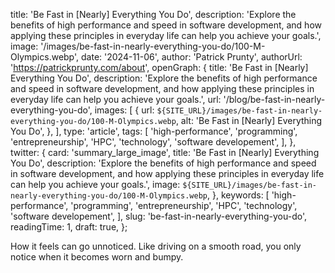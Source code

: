 
  title: 'Be Fast in [Nearly] Everything You Do',
  description:
    'Explore the benefits of high performance and speed in software development, and how applying these principles in everyday life can help you achieve your goals.',
  image: '/images/be-fast-in-nearly-everything-you-do/100-M-Olympics.webp',
  date: '2024-11-06',
  author: 'Patrick Prunty',
  authorUrl: 'https://patrickprunty.com/about',
  openGraph: {
    title: 'Be Fast in [Nearly] Everything You Do',
    description:
      'Explore the benefits of high performance and speed in software development, and how applying these principles in everyday life can help you achieve your goals.',
    url: '/blog/be-fast-in-nearly-everything-you-do',
    images: [
      {
        url: `${SITE_URL}/images/be-fast-in-nearly-everything-you-do/100-M-Olympics.webp`,
        alt: 'Be Fast in [Nearly] Everything You Do',
      },
    ],
    type: 'article',
    tags: [
      'high-performance',
      'programming',
      'entrepreneurship',
      'HPC',
      'technology',
      'software developement',
    ],
  },
  twitter: {
    card: 'summary_large_image',
    title: 'Be Fast in [Nearly] Everything You Do',
    description:
      'Explore the benefits of high performance and speed in software development, and how applying these principles in everyday life can help you achieve your goals.',
    image: `${SITE_URL}/images/be-fast-in-nearly-everything-you-do/100-M-Olympics.webp`,
  },
  keywords: [
    'high-performance',
    'programming',
    'entrepreneurship',
    'HPC',
    'technology',
    'software developement',
  ],
  slug: 'be-fast-in-nearly-everything-you-do',
  readingTime: 1,
  draft: true,
};

How it feels can go unnoticed. Like driving on a smooth road, you only notice when it becomes worn and bumpy.
